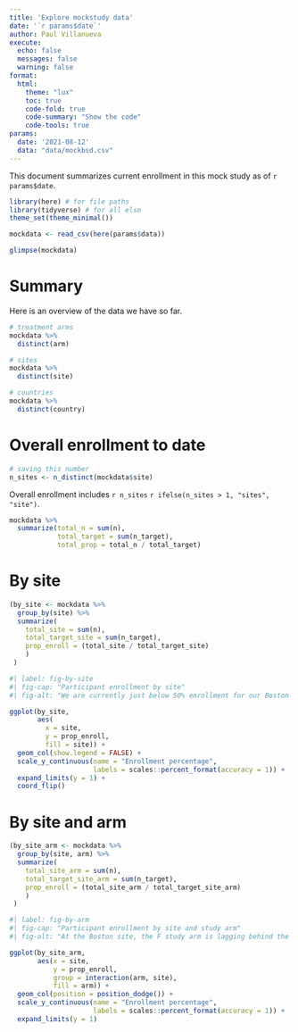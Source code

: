 ```yaml
---
title: 'Explore mockstudy data'
date: '`r params$date`'
author: Paul Villanueva
execute:
  echo: false
  messages: false
  warning: false
format: 
  html:
    theme: "lux"
    toc: true
    code-fold: true
    code-summary: "Show the code"
    code-tools: true
params:
  date: '2021-08-12'
  data: "data/mockbsd.csv"
---
```


This document summarizes current enrollment in this mock study as of `r params$date`.

```r
library(here) # for file paths
library(tidyverse) # for all else
theme_set(theme_minimal())
```

```r
mockdata <- read_csv(here(params$data))
```

```r
glimpse(mockdata)
```

# Summary

Here is an overview of the data we have so far.

```r
# treatment arms
mockdata %>% 
  distinct(arm)

# sites
mockdata %>% 
  distinct(site)

# countries
mockdata %>% 
  distinct(country)
```

# Overall enrollment to date

```r
# saving this number
n_sites <- n_distinct(mockdata$site)
```

Overall enrollment includes `r n_sites` `r ifelse(n_sites > 1, "sites", "site")`.

```r
mockdata %>% 
  summarize(total_n = sum(n),
            total_target = sum(n_target),
            total_prop = total_n / total_target)
```

# By site

```r
(by_site <- mockdata %>% 
  group_by(site) %>% 
  summarize(
    total_site = sum(n),
    total_target_site = sum(n_target),
    prop_enroll = (total_site / total_target_site)
    )
 )
```

```r
#| label: fig-by-site
#| fig-cap: "Participant enrollment by site"
#| fig-alt: "We are currently just below 50% enrollment for our Boston site."

ggplot(by_site, 
       aes(
         x = site, 
         y = prop_enroll, 
         fill = site)) +
  geom_col(show.legend = FALSE) +
  scale_y_continuous(name = "Enrollment percentage",
                     labels = scales::percent_format(accuracy = 1)) +
  expand_limits(y = 1) +
  coord_flip()
```

# By site and arm

```r
(by_site_arm <- mockdata %>% 
  group_by(site, arm) %>% 
  summarize(
    total_site_arm = sum(n),
    total_target_site_arm = sum(n_target),
    prop_enroll = (total_site_arm / total_target_site_arm)
    )
 )
```

```r
#| label: fig-by-arm
#| fig-cap: "Participant enrollment by site and study arm"
#| fig-alt: "At the Boston site, the F study arm is lagging behind the A and G arms"

ggplot(by_site_arm,
       aes(x = site, 
           y = prop_enroll, 
           group = interaction(arm, site),
           fill = arm)) +
  geom_col(position = position_dodge()) +
  scale_y_continuous(name = "Enrollment percentage",
                     labels = scales::percent_format(accuracy = 1)) +
  expand_limits(y = 1) 
```
